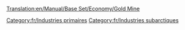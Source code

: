 [[Translation:en/Manual/Base Set/Economy/Gold Mine]]

{{fr/Industries|image=Goldmine.png
|nom=Mine d'or
|climats=[[fr/Manual/Climat#Subarctique|Subarctique]]
|accepte=Rien
|produit=[[fr/Manual/Base Set/Economy/Or|Or]]
|notes=Absent des autres [[fr/Manual/Climat|climats]]
}}

[[Category:fr/Industries primaires]]
[[Category:fr/Industries subarctiques]]